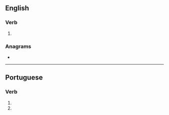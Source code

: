 ==English==

===Verb===
{{head|en|verb form}}

# {{en-third-person singular of|anodize}}

===Anagrams===
* {{anagrams|en|a=adeinosz|Adonizes|adonizes}}

----

==Portuguese==

===Verb===
{{head|pt|verb form}}

# {{inflection of|pt|anodizar||2|s|pres|subj}}
# {{inflection of|pt|anodizar||2|s|negative|impr}}